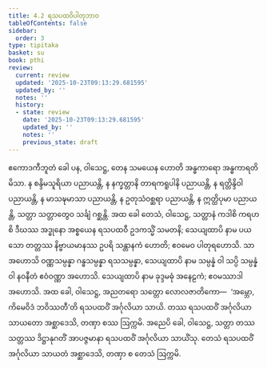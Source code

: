 ```yaml
---
title: 4.2 ရသပထဝိပါတုဘာဝ
tableOfContents: false
sidebar:
  order: 3
type: tipitaka
basket: su
book: pthi
review:
  current: review
  updated: '2025-10-23T09:13:29.681595'
  updated_by: ''
  notes: ''
  history:
  - state: review
    date: '2025-10-23T09:13:29.681595'
    updated_by: ''
    notes: ''
    previous_state: draft
---
```



<ReviewStatus review={frontmatter.review} showDetails={true} />

<HypothesisAnnotation frontmatter={frontmatter} />

<DynamicBreadcrumb />

<Division number="120" book="pthi" e="ch" v="8" p="70">

<Paragraph number="253" book="pthi">
ဧကောဒကီဘူတံ ခေါ ပန, ဝါသေဋ္ဌ, တေန သမယေန ဟောတိ အန္ဓကာရော အန္ဓကာရတိမိသာ. န စန္ဒိမသူရိယာ ပညာယန္တိ, န နက္ခတ္တာနိ တာရကရူပါနိ ပညာယန္တိ, န ရတ္တိန္ဒိဝါ ပညာယန္တိ, န မာသဍ္ဎမာသာ ပညာယန္တိ, န ဥတုသံဝစ္ဆရာ ပညာယန္တိ, န ဣတ္ထိပုမာ ပညာယန္တိ, သတ္တာ သတ္တာတွေဝ သင်္ချံ ဂစ္ဆန္တိ. အထ ခေါ တေသံ, ဝါသေဋ္ဌ, သတ္တာနံ ကဒါစိ ကရဟစိ ဒီဃဿ အဒ္ဓုနော အစ္စယေန ရသပထဝီ ဥဒကသ္မိံ သမတနိ; သေယျထာပိ နာမ ပယသော တတ္တဿ နိဗ္ဗာယမာနဿ ဥပရိ သန္တာနကံ ဟောတိ; ဧဝမေဝ ပါတုရဟောသိ. သာ အဟောသိ ဝဏ္ဏသမ္ပန္နာ ဂန္ဓသမ္ပန္နာ ရသသမ္ပန္နာ, သေယျထာပိ နာမ သမ္ပန္နံ ဝါ သပ္ပိ သမ္ပန္နံ ဝါ နဝနီတံ ဧဝံဝဏ္ဏာ အဟောသိ. သေယျထာပိ နာမ ခုဒ္ဒမဓုံ အနေဠကံ; ဧဝမဿာဒါ အဟောသိ. အထ ခေါ, ဝါသေဋ္ဌ, အညတရော သတ္တော လောလဇာတိကော—  ‘အမ္ဘော, ကိမေဝိဒံ ဘဝိဿတီ’တိ ရသပထဝိံ အင်္ဂုလိယာ သာယိ. တဿ ရသပထဝိံ အင်္ဂုလိယာ သာယတော အစ္ဆာဒေသိ, တဏှာ စဿ ဩက္ကမိ. အညေပိ ခေါ, ဝါသေဋ္ဌ, သတ္တာ တဿ သတ္တဿ ဒိဋ္ဌာနုဂတိံ အာပဇ္ဇမာနာ ရသပထဝိံ အင်္ဂုလိယာ သာယိံသု. တေသံ ရသပထဝိံ အင်္ဂုလိယာ သာယတံ အစ္ဆာဒေသိ, တဏှာ စ တေသံ ဩက္ကမိ.
</Paragraph>
</Division>